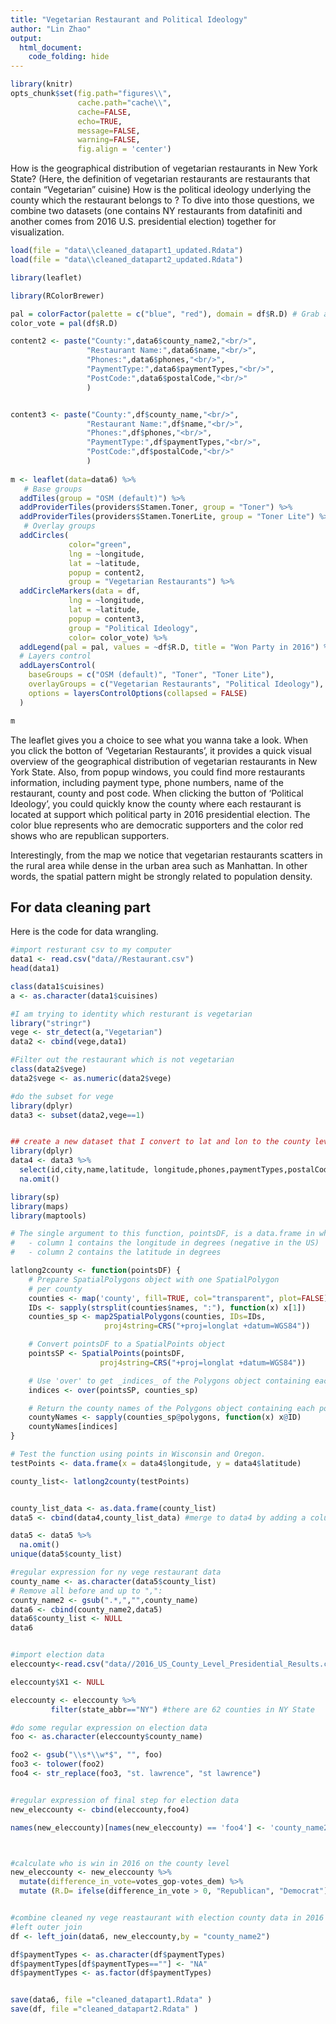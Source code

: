```yaml
---
title: "Vegetarian Restaurant and Political Ideology"
author: "Lin Zhao"
output: 
  html_document:
    code_folding: hide
---
```


```r
library(knitr)
opts_chunk$set(fig.path="figures\\",
               cache.path="cache\\",
               cache=FALSE,
               echo=TRUE,
               message=FALSE,
               warning=FALSE,
               fig.align = 'center') 
```

How is the geographical distribution of vegetarian restaurants in New York State? (Here, the definition of vegetarian restaurants are restaurants that contain “Vegetarian” cuisine) How is the political ideology underlying the county  which the restaurant belongs to ? To dive into those questions, we combine two datasets (one contains NY restaurants from datafiniti and another comes from 2016 U.S. presidential election) together for visualization.
 
```r
load(file = "data\\cleaned_datapart1_updated.Rdata")
load(file = "data\\cleaned_datapart2_updated.Rdata")

library(leaflet)

library(RColorBrewer)

pal = colorFactor(palette = c("blue", "red"), domain = df$R.D) # Grab a palette
color_vote = pal(df$R.D)

content2 <- paste("County:",data6$county_name2,"<br/>",
                 "Restaurant Name:",data6$name,"<br/>",
                 "Phones:",data6$phones,"<br/>",
                 "PaymentType:",data6$paymentTypes,"<br/>",
                 "PostCode:",data6$postalCode,"<br/>"
                 )


content3 <- paste("County:",df$county_name,"<br/>",
                 "Restaurant Name:",df$name,"<br/>",
                 "Phones:",df$phones,"<br/>",
                 "PaymentType:",df$paymentTypes,"<br/>",
                 "PostCode:",df$postalCode,"<br/>"
                 )
                
m <- leaflet(data=data6) %>%
   # Base groups
  addTiles(group = "OSM (default)") %>%
  addProviderTiles(providers$Stamen.Toner, group = "Toner") %>%
  addProviderTiles(providers$Stamen.TonerLite, group = "Toner Lite") %>%
   # Overlay groups
  addCircles(
             color="green",
             lng = ~longitude, 
             lat = ~latitude,
             popup = content2,
             group = "Vegetarian Restaurants") %>% 
  addCircleMarkers(data = df, 
             lng = ~longitude, 
             lat = ~latitude,
             popup = content3,
             group = "Political Ideology",
             color= color_vote) %>%
  addLegend(pal = pal, values = ~df$R.D, title = "Won Party in 2016") %>% 
  # Layers control
  addLayersControl(
    baseGroups = c("OSM (default)", "Toner", "Toner Lite"),
    overlayGroups = c("Vegetarian Restaurants", "Political Ideology"),
    options = layersControlOptions(collapsed = FALSE)
  )

m


```

The leaflet gives you a choice to see what you wanna take a look. When you click the botton of ‘Vegetarian Restaurants’, it provides a quick visual overview of the geographical distribution of vegetarian restaurants in New York State. Also, from popup windows, you could find more restaurants information, including payment type, phone numbers, name of the restaurant, county and post code. When clicking the button of ‘Political Ideology’, you could quickly know the county where each restaurant is located at support which political party in 2016 presidential election. The color blue represents who are democratic supporters and the color red shows who are republican supporters.

Interestingly, from the map we notice that vegetarian restaurants scatters in the rural area while dense in the urban area such as Manhattan. In other words, the spatial pattern might be strongly related to population density. 

 
## For data cleaning part 

Here is the code for data wrangling.
```r
#import resturant csv to my computer
data1 <- read.csv("data//Restaurant.csv")
head(data1)

class(data1$cuisines)
a <- as.character(data1$cuisines) 

#I am trying to identity which resturant is vegetarian
library("stringr")
vege <- str_detect(a,"Vegetarian")
data2 <- cbind(vege,data1)

#Filter out the restaurant which is not vegetarian
class(data2$vege)
data2$vege <- as.numeric(data2$vege)

#do the subset for vege
library(dplyr)
data3 <- subset(data2,vege==1) 


## create a new dataset that I convert to lat and lon to the county level
library(dplyr)
data4 <- data3 %>% 
  select(id,city,name,latitude, longitude,phones,paymentTypes,postalCode) %>% 
  na.omit()

library(sp)
library(maps)
library(maptools)

# The single argument to this function, pointsDF, is a data.frame in which:
#   - column 1 contains the longitude in degrees (negative in the US)
#   - column 2 contains the latitude in degrees

latlong2county <- function(pointsDF) {
    # Prepare SpatialPolygons object with one SpatialPolygon
    # per county
    counties <- map('county', fill=TRUE, col="transparent", plot=FALSE)
    IDs <- sapply(strsplit(counties$names, ":"), function(x) x[1])
    counties_sp <- map2SpatialPolygons(counties, IDs=IDs,
                     proj4string=CRS("+proj=longlat +datum=WGS84"))

    # Convert pointsDF to a SpatialPoints object 
    pointsSP <- SpatialPoints(pointsDF, 
                    proj4string=CRS("+proj=longlat +datum=WGS84"))

    # Use 'over' to get _indices_ of the Polygons object containing each point 
    indices <- over(pointsSP, counties_sp)

    # Return the county names of the Polygons object containing each point
    countyNames <- sapply(counties_sp@polygons, function(x) x@ID)
    countyNames[indices]
}

# Test the function using points in Wisconsin and Oregon.
testPoints <- data.frame(x = data4$longitude, y = data4$latitude)

county_list<- latlong2county(testPoints)


county_list_data <- as.data.frame(county_list)
data5 <- cbind(data4,county_list_data) #merge to data4 by adding a column named county_list

data5 <- data5 %>% 
  na.omit()
unique(data5$county_list)

#regular expression for ny vege restaurant data
county_name <- as.character(data5$county_list)
# Remove all before and up to ",":
county_name2 <- gsub(".*,","",county_name)
data6 <- cbind(county_name2,data5)  
data6$county_list <- NULL
data6


#import election data
eleccounty<-read.csv("data//2016_US_County_Level_Presidential_Results.csv")

eleccounty$X1 <- NULL

eleccounty <- eleccounty %>% 
         filter(state_abbr=="NY") #there are 62 counties in NY State

#do some regular expression on election data
foo <- as.character(eleccounty$county_name)

foo2 <- gsub("\\s*\\w*$", "", foo)
foo3 <- tolower(foo2)
foo4 <- str_replace(foo3, "st. lawrence", "st lawrence")


#regular expression of final step for election data
new_eleccounty <- cbind(eleccounty,foo4)

names(new_eleccounty)[names(new_eleccounty) == 'foo4'] <- 'county_name2'



#calculate who is win in 2016 on the county level
new_eleccounty <- new_eleccounty %>% 
  mutate(difference_in_vote=votes_gop-votes_dem) %>% 
  mutate (R.D= ifelse(difference_in_vote > 0, "Republican", "Democrat"))


#combine cleaned ny vege reastaurant with election county data in 2016
#left outer join
df <- left_join(data6, new_eleccounty,by = "county_name2")

df$paymentTypes <- as.character(df$paymentTypes)
df$paymentTypes[df$paymentTypes==""] <- "NA"
df$paymentTypes <- as.factor(df$paymentTypes)


save(data6, file ="cleaned_datapart1.Rdata" )
save(df, file ="cleaned_datapart2.Rdata" )
```


